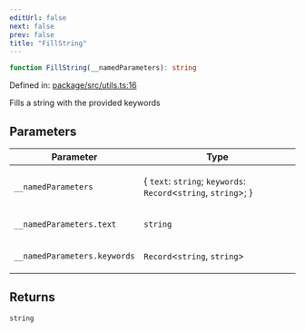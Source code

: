 ```yaml
---
editUrl: false
next: false
prev: false
title: "FillString"
---
```


```ts
function FillString(__namedParameters): string
```

Defined in: [package/src/utils.ts:16](https://github.com/KingsBeCattz/ezdd/blob/0f600ba185b426f1ed870030a52eb2b1640838c6/package/src/utils.ts#L16)

Fills a string with the provided keywords

## Parameters

<table>
<thead>
<tr>
<th>Parameter</th>
<th>Type</th>
</tr>
</thead>
<tbody>
<tr>
<td>

`__namedParameters`

</td>
<td>

\{ `text`: `string`; `keywords`: `Record`\<`string`, `string`\>; \}

</td>
</tr>
<tr>
<td>

`__namedParameters.text`

</td>
<td>

`string`

</td>
</tr>
<tr>
<td>

`__namedParameters.keywords`

</td>
<td>

`Record`\<`string`, `string`\>

</td>
</tr>
</tbody>
</table>

## Returns

`string`
